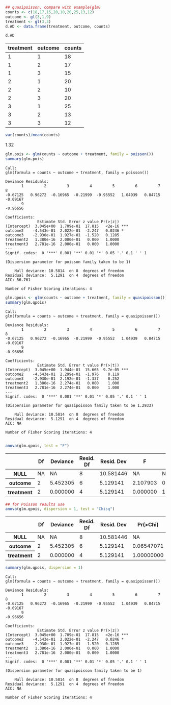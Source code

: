 

```r
## quasipoisson. compare with example(glm)
counts <- c(18,17,15,20,10,20,25,13,12)
outcome <- gl(3,1,9)
treatment <- gl(3,3)
d.AD <- data.frame(treatment, outcome, counts)
```


```r
d.AD
```


<table>
<thead><tr><th>treatment</th><th>outcome</th><th>counts</th></tr></thead>
<tbody>
	<tr><td>1 </td><td>1 </td><td>18</td></tr>
	<tr><td>1 </td><td>2 </td><td>17</td></tr>
	<tr><td>1 </td><td>3 </td><td>15</td></tr>
	<tr><td>2 </td><td>1 </td><td>20</td></tr>
	<tr><td>2 </td><td>2 </td><td>10</td></tr>
	<tr><td>2 </td><td>3 </td><td>20</td></tr>
	<tr><td>3 </td><td>1 </td><td>25</td></tr>
	<tr><td>3 </td><td>2 </td><td>13</td></tr>
	<tr><td>3 </td><td>3 </td><td>12</td></tr>
</tbody>
</table>




```r
var(counts)/mean(counts)
```


1.32



```r
glm.pois <- glm(counts ~ outcome + treatment, family = poisson())
summary(glm.pois)
```


    
    Call:
    glm(formula = counts ~ outcome + treatment, family = poisson())
    
    Deviance Residuals: 
           1         2         3         4         5         6         7         8  
    -0.67125   0.96272  -0.16965  -0.21999  -0.95552   1.04939   0.84715  -0.09167  
           9  
    -0.96656  
    
    Coefficients:
                  Estimate Std. Error z value Pr(>|z|)    
    (Intercept)  3.045e+00  1.709e-01  17.815   <2e-16 ***
    outcome2    -4.543e-01  2.022e-01  -2.247   0.0246 *  
    outcome3    -2.930e-01  1.927e-01  -1.520   0.1285    
    treatment2   1.380e-16  2.000e-01   0.000   1.0000    
    treatment3   2.781e-16  2.000e-01   0.000   1.0000    
    ---
    Signif. codes:  0 '***' 0.001 '**' 0.01 '*' 0.05 '.' 0.1 ' ' 1
    
    (Dispersion parameter for poisson family taken to be 1)
    
        Null deviance: 10.5814  on 8  degrees of freedom
    Residual deviance:  5.1291  on 4  degrees of freedom
    AIC: 56.761
    
    Number of Fisher Scoring iterations: 4




```r
glm.qpois <- glm(counts ~ outcome + treatment, family = quasipoisson())
summary(glm.qpois)
```


    
    Call:
    glm(formula = counts ~ outcome + treatment, family = quasipoisson())
    
    Deviance Residuals: 
           1         2         3         4         5         6         7         8  
    -0.67125   0.96272  -0.16965  -0.21999  -0.95552   1.04939   0.84715  -0.09167  
           9  
    -0.96656  
    
    Coefficients:
                  Estimate Std. Error t value Pr(>|t|)    
    (Intercept)  3.045e+00  1.944e-01  15.665  9.7e-05 ***
    outcome2    -4.543e-01  2.299e-01  -1.976    0.119    
    outcome3    -2.930e-01  2.192e-01  -1.337    0.252    
    treatment2   1.380e-16  2.274e-01   0.000    1.000    
    treatment3   2.781e-16  2.274e-01   0.000    1.000    
    ---
    Signif. codes:  0 '***' 0.001 '**' 0.01 '*' 0.05 '.' 0.1 ' ' 1
    
    (Dispersion parameter for quasipoisson family taken to be 1.2933)
    
        Null deviance: 10.5814  on 8  degrees of freedom
    Residual deviance:  5.1291  on 4  degrees of freedom
    AIC: NA
    
    Number of Fisher Scoring iterations: 4




```r

```


```r
anova(glm.qpois, test = "F")
```


<table>
<thead><tr><th></th><th>Df</th><th>Deviance</th><th>Resid. Df</th><th>Resid. Dev</th><th>F</th><th>Pr(&gt;F)</th></tr></thead>
<tbody>
	<tr><th>NULL</th><td>NA       </td><td>      NA </td><td>8        </td><td>10.581446</td><td>      NA </td><td>       NA</td></tr>
	<tr><th>outcome</th><td> 2       </td><td>5.452305 </td><td>6        </td><td> 5.129141</td><td>2.107903 </td><td>0.2370389</td></tr>
	<tr><th>treatment</th><td> 2       </td><td>0.000000 </td><td>4        </td><td> 5.129141</td><td>0.000000 </td><td>1.0000000</td></tr>
</tbody>
</table>




```r
## for Poisson results use
anova(glm.qpois, dispersion = 1, test = "Chisq")

```


<table>
<thead><tr><th></th><th>Df</th><th>Deviance</th><th>Resid. Df</th><th>Resid. Dev</th><th>Pr(&gt;Chi)</th></tr></thead>
<tbody>
	<tr><th>NULL</th><td>NA        </td><td>      NA  </td><td>8         </td><td>10.581446 </td><td>        NA</td></tr>
	<tr><th>outcome</th><td> 2        </td><td>5.452305  </td><td>6         </td><td> 5.129141 </td><td>0.06547071</td></tr>
	<tr><th>treatment</th><td> 2        </td><td>0.000000  </td><td>4         </td><td> 5.129141 </td><td>1.00000000</td></tr>
</tbody>
</table>




```r
summary(glm.qpois, dispersion = 1)
```


    
    Call:
    glm(formula = counts ~ outcome + treatment, family = quasipoisson())
    
    Deviance Residuals: 
           1         2         3         4         5         6         7         8  
    -0.67125   0.96272  -0.16965  -0.21999  -0.95552   1.04939   0.84715  -0.09167  
           9  
    -0.96656  
    
    Coefficients:
                  Estimate Std. Error z value Pr(>|z|)    
    (Intercept)  3.045e+00  1.709e-01  17.815   <2e-16 ***
    outcome2    -4.543e-01  2.022e-01  -2.247   0.0246 *  
    outcome3    -2.930e-01  1.927e-01  -1.520   0.1285    
    treatment2   1.380e-16  2.000e-01   0.000   1.0000    
    treatment3   2.781e-16  2.000e-01   0.000   1.0000    
    ---
    Signif. codes:  0 '***' 0.001 '**' 0.01 '*' 0.05 '.' 0.1 ' ' 1
    
    (Dispersion parameter for quasipoisson family taken to be 1)
    
        Null deviance: 10.5814  on 8  degrees of freedom
    Residual deviance:  5.1291  on 4  degrees of freedom
    AIC: NA
    
    Number of Fisher Scoring iterations: 4


